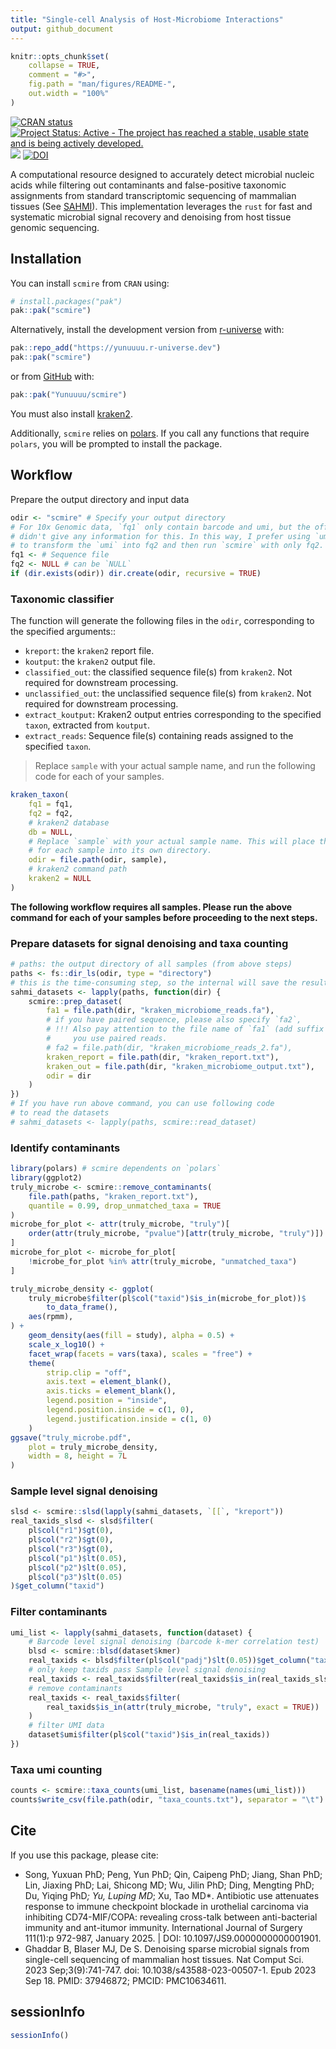 ```yaml
---
title: "Single-cell Analysis of Host-Microbiome Interactions"
output: github_document
---
```


<!-- README.md is generated from README.Rmd. Please edit that file -->

```r
knitr::opts_chunk$set(
    collapse = TRUE,
    comment = "#>",
    fig.path = "man/figures/README-",
    out.width = "100%"
)
```

<!-- badges: start -->
[![CRAN status](https://www.r-pkg.org/badges/version/scmire)](https://CRAN.R-project.org/package=scmire)
[![Project Status: Active - The project has reached a stable, usable state and is being actively developed.](https://www.repostatus.org/badges/latest/active.svg)](https://www.repostatus.org/#active)
[![](https://cranlogs.r-pkg.org/badges/scmire)](https://cran.r-project.org/package=scmire)
[![DOI](https://zenodo.org/badge/605180683.svg)](https://doi.org/10.5281/zenodo.15076675)
<!-- badges: end -->

A computational resource designed to accurately detect microbial nucleic acids
while filtering out contaminants and false-positive taxonomic assignments from
standard transcriptomic sequencing of mammalian tissues (See
[SAHMI](https://github.com/sjdlabgroup/SAHMI)). This implementation leverages
the `rust` for fast and systematic microbial signal recovery and denoising from
host tissue genomic sequencing.

## Installation
You can install `scmire` from `CRAN` using:
```r
# install.packages("pak")
pak::pak("scmire")
```

Alternatively, install the development version from
[r-universe](https://yunuuuu.r-universe.dev/scmire) with:

```r
pak::repo_add("https://yunuuuu.r-universe.dev")
pak::pak("scmire")
```

or from [GitHub](https://github.com/Yunuuuu/scmire) with:
```r
pak::pak("Yunuuuu/scmire")
```

You must also install [kraken2](https://github.com/DerrickWood/kraken2/wiki/Manual).

Additionally, `scmire` relies on [polars](https://rpolars.github.io/index.html).
If you call any functions that require `polars`, you will be prompted to install
the package.

## Workflow
Prepare the output directory and input data

```r
odir <- "scmire" # Specify your output directory
# For 10x Genomic data, `fq1` only contain barcode and umi, but the official
# didn't give any information for this. In this way, I prefer using `umi-tools`
# to transform the `umi` into fq2 and then run `scmire` with only fq2.
fq1 <- # Sequence file
fq2 <- NULL # can be `NULL`
if (dir.exists(odir)) dir.create(odir, recursive = TRUE)
```

### Taxonomic classifier 
The function will generate the following files in the `odir`, corresponding to
the specified arguments::

- `kreport`: the `kraken2` report file.
- `koutput`: the `kraken2` output file.
- `classified_out`: the classified sequence file(s) from `kraken2`. Not required
                    for downstream processing.
- `unclassified_out`: the unclassified sequence file(s) from `kraken2`. Not
                      required for downstream processing.
- `extract_koutput`: Kraken2 output entries corresponding to the specified `taxon`, extracted from `koutput`.
- `extract_reads`: Sequence file(s) containing reads assigned to the specified `taxon`.

> Replace `sample` with your actual sample name, and run the following code
for each of your samples.

```r
kraken_taxon(
    fq1 = fq1,
    fq2 = fq2,
    # kraken2 database
    db = NULL,
    # Replace `sample` with your actual sample name. This will place the results
    # for each sample into its own directory.
    odir = file.path(odir, sample),
    # kraken2 command path
    kraken2 = NULL
)
```

**The following workflow requires all samples. Please run the above command for each of your samples before proceeding to the next steps.** 

### Prepare datasets for signal denoising and taxa counting
```r
# paths: the output directory of all samples (from above steps)
paths <- fs::dir_ls(odir, type = "directory")
# this is the time-consuming step, so the internal will save the results in `odir`
sahmi_datasets <- lapply(paths, function(dir) {
    scmire::prep_dataset(
        fa1 = file.path(dir, "kraken_microbiome_reads.fa"),
        # if you have paired sequence, please also specify `fa2`,
        # !!! Also pay attention to the file name of `fa1` (add suffix `_1`) if
        #     you use paired reads.
        # fa2 = file.path(dir, "kraken_microbiome_reads_2.fa"),
        kraken_report = file.path(dir, "kraken_report.txt"),
        kraken_out = file.path(dir, "kraken_microbiome_output.txt"),
        odir = dir
    )
})
# If you have run above command, you can use following code
# to read the datasets
# sahmi_datasets <- lapply(paths, scmire::read_dataset)
```

### Identify contaminants
```r
library(polars) # scmire dependents on `polars`
library(ggplot2)
truly_microbe <- scmire::remove_contaminants(
    file.path(paths, "kraken_report.txt"),
    quantile = 0.99, drop_unmatched_taxa = TRUE
)
microbe_for_plot <- attr(truly_microbe, "truly")[
    order(attr(truly_microbe, "pvalue")[attr(truly_microbe, "truly")])
]
microbe_for_plot <- microbe_for_plot[
    !microbe_for_plot %in% attr(truly_microbe, "unmatched_taxa")
]

truly_microbe_density <- ggplot(
    truly_microbe$filter(pl$col("taxid")$is_in(microbe_for_plot))$
        to_data_frame(),
    aes(rpmm),
) +
    geom_density(aes(fill = study), alpha = 0.5) +
    scale_x_log10() +
    facet_wrap(facets = vars(taxa), scales = "free") +
    theme(
        strip.clip = "off",
        axis.text = element_blank(),
        axis.ticks = element_blank(),
        legend.position = "inside",
        legend.position.inside = c(1, 0),
        legend.justification.inside = c(1, 0)
    )
ggsave("truly_microbe.pdf",
    plot = truly_microbe_density,
    width = 8, height = 7L
)
```

### Sample level signal denoising
```r
slsd <- scmire::slsd(lapply(sahmi_datasets, `[[`, "kreport"))
real_taxids_slsd <- slsd$filter(
    pl$col("r1")$gt(0),
    pl$col("r2")$gt(0),
    pl$col("r3")$gt(0),
    pl$col("p1")$lt(0.05),
    pl$col("p2")$lt(0.05),
    pl$col("p3")$lt(0.05)
)$get_column("taxid")
```

### Filter contaminants
```r
umi_list <- lapply(sahmi_datasets, function(dataset) {
    # Barcode level signal denoising (barcode k-mer correlation test)
    blsd <- scmire::blsd(dataset$kmer)
    real_taxids <- blsd$filter(pl$col("padj")$lt(0.05))$get_column("taxid")
    # only keep taxids pass Sample level signal denoising
    real_taxids <- real_taxids$filter(real_taxids$is_in(real_taxids_slsd))
    # remove contaminants
    real_taxids <- real_taxids$filter(
        real_taxids$is_in(attr(truly_microbe, "truly", exact = TRUE))
    )
    # filter UMI data
    dataset$umi$filter(pl$col("taxid")$is_in(real_taxids))
})
```

### Taxa umi counting
```r
counts <- scmire::taxa_counts(umi_list, basename(names(umi_list)))
counts$write_csv(file.path(odir, "taxa_counts.txt"), separator = "\t")
```

## Cite
If you use this package, please cite:

- Song, Yuxuan PhD; Peng, Yun PhD; Qin, Caipeng PhD; Jiang, Shan PhD; Lin,
 Jiaxing PhD; Lai, Shicong MD; Wu, Jilin PhD; Ding, Mengting PhD; Du, Yiqing
 PhD*; Yu, Luping MD*; Xu, Tao MD*. Antibiotic use attenuates response to immune
 checkpoint blockade in urothelial carcinoma via inhibiting CD74-MIF/COPA:
 revealing cross-talk between anti-bacterial immunity and ant-itumor immunity.
 International Journal of Surgery 111(1):p 972-987, January 2025. | DOI:
 10.1097/JS9.0000000000001901.
- Ghaddar B, Blaser MJ, De S. Denoising sparse microbial signals from
single-cell sequencing of mammalian host tissues. Nat Comput Sci. 2023
Sep;3(9):741-747. doi: 10.1038/s43588-023-00507-1. Epub 2023 Sep 18. PMID:
37946872; PMCID: PMC10634611.

## sessionInfo
```r
sessionInfo()
```
